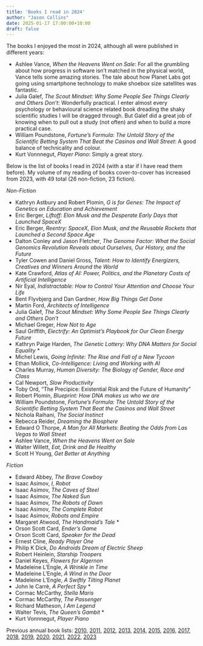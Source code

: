 ```yaml
---
title: 'Books I read in 2024'
author: "Jason Collins"
date: 2025-01-17 17:00:00+10:00
draft: false
---
```


The books I enjoyed the most in 2024, although all were published in different years:

- Ashlee Vance, *When the Heavens Went on Sale*: For all the grumbling about how progress in software isn't matched in the physical world, Vance tells some amazing stories. The tale about how Planet Labs got going using smartphone technology to make shoebox size satellites was fantastic.
- Julia Galef, *The Scout Mindset: Why Some People See Things Clearly and Others Don't*: Wonderfully practical. I enter almost every psychology or behavioural science related book dreading the shaky scientific studies I will be dragged through. But Galef did a great job of knowing when to pull out a study (not often) and when to build a more practical case.
- William Poundstone, *Fortune's Formula: The Untold Story of the Scientific Betting System That Beat the Casinos and Wall Street*: A good balance of technicality and colour.
- Kurt Vonnnegut, *Player Piano*: Simply a great story.

Below is the list of books I read in 2024 (with a star if I have read them before). My volume of my reading of books cover-to-cover has increased from 2023, with 49 total (26 non-fiction, 23 fiction).

*Non-Fiction*

- Kathryn Astbury and Robert Plomin, *G is for Genes: The Impact of Genetics on Education and Achievement*
- Eric Berger, *Liftoff: Elon Musk and the Desperate Early Days that Launched SpaceX*
- Eric Berger, *Reentry: SpaceX, Elon Musk, and the Reusable Rockets that Launched a Second Space Age*
- Dalton Conley and Jason Fletcher, *The Genome Factor: What the Social Genomics Revolution Reveals about Ourselves, Our History, and the Future*
- Tyler Cowen and Daniel Gross, *Talent: How to Identify Energizers, Creatives and Winners Around the World*
- Kate Crawford, *Atlas of AI: Power, Politics, and the Planetary Costs of Artificial Intelligence*
- Nir Eyal, *Indistractable: How to Control Your Attention and Choose Your Life*
- Bent Flyvbjerg and Dan Gardner, *How Big Things Get Done*
- Martin Ford, *Architects of Intelligence*
- Julia Galef, *The Scout Mindset: Why Some People See Things Clearly and Others Don't*
- Michael Greger, *How Not to Age*
- Saul Griffith, *Electrify: An Optimist's Playbook for Our Clean Energy Future*
- Kathryn Paige Harden, *The Genetic Lottery: Why DNA Matters for Social Equality* \*
- Michel Lewis, *Going Infinite: The Rise and Fall of a New Tycoon*
- Ethan Mollick, *Co-Intelligence: Living and Working with AI*
- Charles Murray, *Human Diversity: The Biology of Gender, Race and Class*
- Cal Newport, *Slow Productivity*
- Toby Ord, "The Precipice: Existential Risk and the Future of Humanity"
- Robert Plomin, *Blueprint: How DNA makes us who we are*
- William Poundstone, *Fortune's Formula: The Untold Story of the Scientific Betting System That Beat the Casinos and Wall Street*
- Nichola Raihani, *The Social Instinct*
- Rebecca Reider, *Dreaming the Biosphere*
- Edward O Thorpe, *A Man for All Markets: Beating the Odds from Las Vegas to Wall Street*
- Ashlee Vance, *When the Heavens Went on Sale*
- Walter Willett, *Eat, Drink and Be Healthy*
- Scott H Young, *Get Better at Anything*

*Fiction*

- Edward Abbey, *The Brave Cowboy*
- Isaac Asimov, *I, Robot*
- Isaac Asimov, *The Caves of Steel*
- Isaac Asimov, *The Naked Sun*
- Isaac Asimov, *The Robots of Dawn*
- Isaac Asimov, *The Complete Robot*
- Isaac Asimov, *Robots and Empire*
- Margaret Atwood, *The Handmaid's Tale* \*
- Orson Scott Card, *Ender's Game*
- Orson Scott Card, *Speaker for the Dead*
- Ernest Cline, *Ready Player One*
- Philip K Dick, *Do Androids Dream of Electric Sheep*
- Robert Heinlein, *Starship Troopers*
- Daniel Keyes, *Flowers for Algernon*
- Madeleine L'Engle, *A Wrinkle in Time*
- Madeleine L'Engle, *A Wind in the Door*
- Madeleine L'Engle, *A Swiftly Tilting Planet*
- John le Carrè, *A Perfect Spy* \*
- Cormac McCarthy, *Stella Maris*
- Cormac McCarthy, *The Passenger*
- Richard Matheson, *I Am Legend*
- Walter Tevis, *The Queen's Gambit* \*
- Kurt Vonnnegut, *Player Piano*


Previous annual book lists: [2010](/posts/top-10-books-in-2010/), [2011](/posts/best-books-i-read-in-2011/), [2012](/posts/the-best-books-i-read-in-2012/), [2013](/posts/best-books-i-read-in-2013/), [2014](/posts/best-books-i-read-in-2014/), [2015](/posts/best-books-i-read-in-2015/), [2016](/posts/best-books-i-read-in-2016/), [2017](/posts/best-books-i-read-in-2017/), [2018](/posts/books-i-read-in-2018/), [2019](/posts/best-books-i-read-in-2019/), [2020](/posts/best-books-i-read-in-2020/), [2021](/posts/best-books-i-read-in-2021/), [2022](/posts/best-books-i-read-in-2022/), [2023](/posts/books-i-read-in-2023/)
